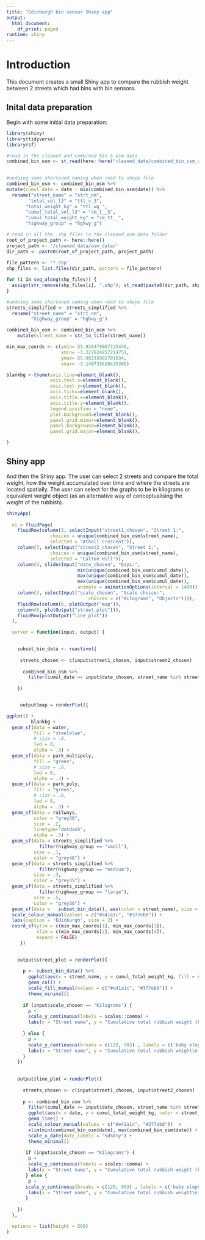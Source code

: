 ```yaml
---
title: "Edinburgh bin sensor Shiny app"
output:
  html_document:
    df_print: paged
runtime: shiny
---
```


# Introduction

This document creates a small Shiny app to compare the rubbish weight between 2 streets which had bins with bin sensors. 

## Inital data preparation

Begin with some initial data preparation:
```r
library(shiny)
library(tidyverse)
library(sf)

#read in the cleaned and combined bin & osm data 
combined_bin_osm <- st_read(here::here("cleaned_data/combined_bin_osm_data/combined_bin_osm.shp"), quiet = TRUE)

  
#undoing some shortened naming when read to shape file
combined_bin_osm <- combined_bin_osm %>%
mutate(cumul_date = date - min(combined_bin_osm$date)) %>%
  rename("street_name" = "strt_nm",
        "total_vol_l3" = "ttl_v_3",
       "total_weight_kg" = "ttl_wg_",
       "cumul_total_vol_l3" = "cm_t__3",
       "cumul_total_weight_kg" = "cm_tt__",
       "highway_group" = "hghwy_g")

# read in all the .shp files in the cleaned osm data folder 
root_of_project_path <- here::here()
project_path <- '/cleaned_data/osm_data/'
dir_path <- paste0(root_of_project_path, project_path)
  
file_pattern <- '*.shp'
shp_files <- list.files(dir_path, pattern = file_pattern)

for (i in seq_along(shp_files)) {
  assign(str_remove(shp_files[i], ".shp"), st_read(paste0(dir_path, shp_files[i]), quiet = TRUE))
}

#undoing some shortened naming when read to shape file
streets_simplified <- streets_simplified %>%
  rename("street_name" = "strt_nm",
         "highway_group" = "hghwy_g")

combined_bin_osm <- combined_bin_osm %>%
    mutate(street_name = str_to_title(street_name))

min_max_coords <- c(ymin= 55.928479867725436,
                    xmin= -3.227624857214751,
                    ymax= 55.98333902701634,
                    xmax= -3.140735628435386)

blankbg <-theme(axis.line=element_blank(),
                axis.text.x=element_blank(),
                axis.text.y=element_blank(),
                axis.ticks=element_blank(),
                axis.title.x=element_blank(), 
                axis.title.y=element_blank(),
                legend.position = "none",
                plot.background=element_blank(),
                panel.grid.minor=element_blank(),
                panel.background=element_blank(),
                panel.grid.major=element_blank(),

)


```

## Shiny app

And then the Shiny app. The user can select 2 streets and compare the total weight, how the weight accumulated over time and where the streets are located spatially. The user can select for the graphs to be in kilograms or equivalent weight object (as an alternative way of conceptualising the weight of the rubbish).  

```r
shinyApp(
  
  ui = fluidPage(
    fluidRow(column(3, selectInput("street1_chosen", "Street 1:",
                choices = unique(combined_bin_osm$street_name),
                selected = "Atholl Crescent")),
    column(3, selectInput("street2_chosen", "Street 2:",
                choices = unique(combined_bin_osm$street_name),
                selected = "Calton Hill")),
    column(3, sliderInput("date_chosen", "Days:", 
                          min(unique(combined_bin_osm$cumul_date)),  
                          max(unique(combined_bin_osm$cumul_date)),
                          max(unique(combined_bin_osm$cumul_date)), 
                          animate = animationOptions(interval = 1400))),
    column(3, selectInput("scale_chosen", "Scale choice:",
                              choices = c("Kilograms", "Objects")))),
    fluidRow(column(6, plotOutput("map")),
    column(6, plotOutput("street_plot"))),
    fluidRow(plotOutput("line_plot"))
  ),

  server = function(input, output) {

    
    subset_bin_data <- reactive({
    
     streets_chosen <- c(input$street1_chosen, input$street2_chosen)
      
      combined_bin_osm %>%
        filter(cumul_date == input$date_chosen, street_name %in% streets_chosen) 
      
    })


     output$map = renderPlot({

ggplot() +
         blankbg +
  geom_sf(data = water,
          fill = "steelblue",
          # size = .8,
          lwd = 0,
          alpha = .3) +
  geom_sf(data = park_multipoly,
          fill = "green",
          # size = .8,
          lwd = 0,
          alpha = .3) +
  geom_sf(data = park_poly,
          fill = "green",
          # size = .8,
          lwd = 0,
          alpha = .3) +
  geom_sf(data = railways,
          color = "grey30",
          size = .2,
          linetype="dotdash",
          alpha = .5) +
  geom_sf(data = streets_simplified %>% 
            filter(highway_group == "small"),
          size = .1,
          color = "grey40") +
  geom_sf(data = streets_simplified %>% 
            filter(highway_group == "medium"),
          size = .3,
          color = "grey35") +
  geom_sf(data = streets_simplified %>% 
            filter(highway_group == "large"),
          size = .5,
          color = "grey30") +
  geom_sf(data =   subset_bin_data(), aes(color = street_name), size = 1.5, show.legend = "line") +
  scale_colour_manual(values = c("#e41a1c", "#377eb8")) +
  labs(caption = 'Edinburgh', size = 2) +
  coord_sf(ylim = c(min_max_coords[1], min_max_coords[3]),
           xlim = c(min_max_coords[2], min_max_coords[4]),
           expand = FALSE)
     })

    
    output$street_plot = renderPlot({
     
      p <- subset_bin_data() %>%
        ggplot(aes(x = street_name, y = cumul_total_weight_kg, fill = street_name)) +
        geom_col() +
        scale_fill_manual(values = c("#e41a1c", "#377eb8")) +
        theme_minimal() 
      
      if (input$scale_chosen == "Kilograms") {
        p + 
        scale_y_continuous(labels = scales::comma) +
        labs(x = "Street name", y = "Cumulative total rubbish weight (kg)", fill = "Street name")
          
      } else {
        p +
        scale_y_continuous(breaks = c(120, 983) , labels = c('baby elephant', 'vauxhall corsa')) +
        labs(x = "Street name", y = "Cumulative total rubbish weight\n(equivalent weight objects)", fill = "Street name")
      }
    })
  
    
    output$line_plot = renderPlot({
    
      streets_chosen <- c(input$street1_chosen, input$street2_chosen)
      
      p <- combined_bin_osm %>%
        filter(cumul_date <= input$date_chosen, street_name %in% streets_chosen) %>%
        ggplot(aes(x = date, y = cumul_total_weight_kg, color = street_name)) +
        geom_line() +
        scale_colour_manual(values = c("#e41a1c", "#377eb8"))  +
        xlim(min(combined_bin_osm$date), max(combined_bin_osm$date)) +
        scale_x_date(date_labels = "%d%b%y") +
        theme_minimal() 
      
       if (input$scale_chosen == "Kilograms") {
        p +
        scale_y_continuous(labels = scales::comma) +
        labs(x = "Street name", y = "Cumulative total rubbish weight (kg)", color = "Street name")
       } else {
        p +
       scale_y_continuous(breaks = c(120, 983) , labels = c('baby elephant', 'vauxhall corsa')) +
        labs(x = "Street name", y = "Cumulative total rubbish weight\n(equivalent weight objects)", color = "Street name")
       }
    
    })
  },

  options = list(height = 500)
)
```

